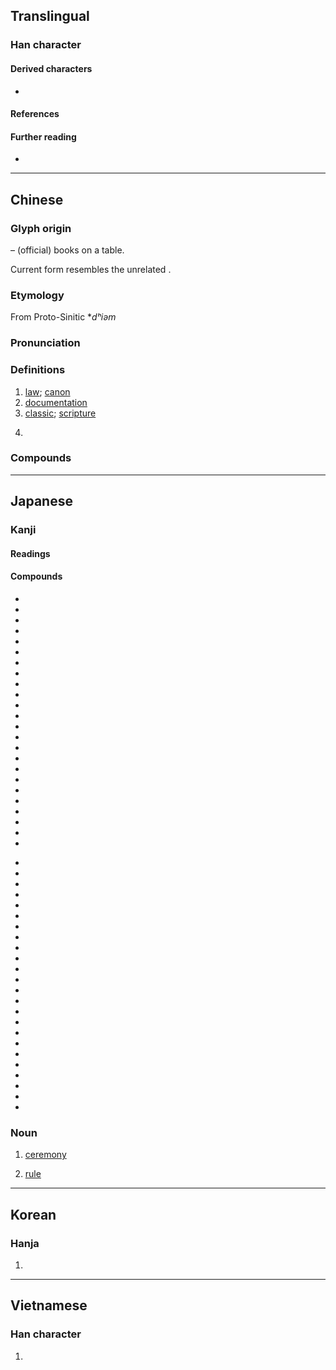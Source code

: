 {{also|曲}}
{{character info}}
{{commonscat}}
==Translingual==
{{stroke order|strokes=8}}
{{stroke order|strokes=8|type=jbw}}

===Han character===
{{Han char|rn=12|rad=八|as=06|sn=8|four=55801|canj=TBC}}

====Derived characters====
* {{l|mul|[[倎]], [[唺]], [[婰]], [[捵]], [[㙉]], [[䓦]], [[㥏]], [[淟]], [[猠]], [[碘]], [[敟]], [[晪]], [[椣]], [[琠]], [[腆]], [[䐌]], [[痶]], [[睓]], [[𥮏]], [[覥]] ([[觍]]), [[賟]], [[䠄]], [[𦥃]], [[錪]]}}

====References====
{{Han ref|kx=0128.020|dkj=01474|dj=0286.120|hdz=10247.010|uh=5178}}

====Further reading====
* {{R:wikidata|Q54882089|典}}

----

==Chinese==
{{zh-forms|alt=𠔓}}

===Glyph origin===
{{Han etym}}
{{Han compound|冊|t1=books|丌|t2=table|ls=ic}} – (official) books on a table.

Current form resembles the unrelated {{zh-l|*曲}}.
===Etymology===
From Proto-Sinitic *''dʰiəm''

===Pronunciation===
{{zh-pron
|m=diǎn
|m-s=dian3
|c=din2
|c-t=en2
|g=dien3
|h=pfs=tién;gd=diên3
|j=die2
|mb=dǐng
|md=diēng
|mn=tián
|mn-t=diang2/diêng2
|mn-t_note=diang2 - Shantou; diêng2 - Chaozhou
|w=2ti
|x=dienn3
|mc=y
|oc=y
|ma=
|cat=n
}}

===Definitions===
{{zh-hanzi}}

# [[law]]; [[canon]]
# [[documentation]]
# [[classic]]; [[scripture]]
# {{lb|zh|internet slang|sort=( )}} {{n-g|Literally "classic", used usually alone to complain that a person's words are so ridiculous that can be a classic of ridiculousness.}}

===Compounds===
{{zh-der|三典|三墳五典|不刊之典|世典|中典|五典|令典|佛典|借典|僻典|內典|六典|六房吏典|典借|典儀|典兵|典刑|典制|典型|典型人物|典型作風|典型足式|典墳|典奧|典學|典守|典常|典座|典押|典據|典故|典業|典沒|典獄|典獄長|典當|典禮|典策|典範|典範長存|典籍|典藏|典藏本|典要|典試|典謨|典謨訓誥|典貼|典賣|典質|典身|典身賣命|典鋪|典雅|典雅堂皇|典章|典章制度|典鬻|典鷫鷞裘|典麗矞皇|出典|出故典|卹典|古典|古典主義|古典小說|古典文學|古典舞蹈|古典芭蕾|古典音樂|國典|國語辭典|堯典|墜典|墳典|大乘經典|大典|大清會典|字典|寶典|封典|專科辭典|康熙字典|廢典|引經據典|恩典|慧典|慶典|憲典|應典|懋典|成典|戤典|排房吏典|操典|攢典|故典|數典忘祖|明正典刑|會典|有典有則|權典|永樂大典|法典|活字典|清典|滅典|瑞典|瑞典王國|畢業典禮|百科辭典|盛典|破土典禮|祀典|祭典|經典|經典之作|經典稽疑|經典釋文|續通典|羅馬法典|聯綿字典|茂典|落成典禮|藥典|解典庫|解典鋪|言不諳典|訓典|詞典|詞典學|詞華典贍|贖典|辭典|辭典學|辭典派|通典|釋典|重典|閉幕典禮|隆恩曠典|雅典 |雅典主義|雅典娜|電子字典|電腦詞典|電腦辭典|首映典禮|馬奴法典|高文典冊|外典}}

----

==Japanese==

===Kanji===
{{ja-kanji|grade=4|rs=八06}}

====Readings====
{{ja-readings
|goon=てん, でん
|kanon=てん, でん
|nanori=すけ, つね, みち, の, のり, ふみ
}}

====Compounds====
{{der-top|Compounds}}
* {{ja-l|栄典}}
* {{ja-l|恩典}}
* {{ja-l|外典}}
* {{ja-l|楽典}}
* {{ja-l|旧典}}
* {{ja-l|経典}}
* {{ja-l|教典}}
* {{ja-l|儀典}}
* {{ja-l|刑典}}
* {{ja-l|権利章典}}
* {{ja-l|原典}}
* {{ja-l|皇典}}
* {{ja-l|国典}}
* {{ja-l|古典}}
* {{ja-l|祭典}}
* {{ja-l|式典}}
* {{ja-l|釈典}}
* {{ja-l|祝典}}
* {{ja-l|出典}}
* {{ja-l|字典}}
* {{ja-l|事典}}
* {{ja-l|瑞典}}
* {{ja-l|盛典}}
* {{ja-l|成典}}
{{der-mid}}
* {{ja-l|聖典}}
* {{ja-l|操典}}
* {{ja-l|大典}}
* {{ja-l|特典}}
* {{ja-l|内典}}
* {{ja-l|仏典}}
* {{ja-l|文典}}
* {{ja-l|法典}}
* {{ja-l|宝典}}
* {{ja-l|羅典}}
* {{ja-l|礼典}}
* {{ja-l|辞典}}
* {{ja-l|香典}}
* {{ja-l|典雅}}
* {{ja-l|典拠}}
* {{ja-l|典型}}
* {{ja-l|典故}}
* {{ja-l|典獄}}
* {{ja-l|典侍}}
* {{ja-l|典範}}
* {{ja-l|典物}}
* {{ja-l|典薬}}
* {{ja-l|典礼}}
* {{ja-l|典麗}}
{{der-bottom}}

===Noun===
{{ja-noun|てん}}

# [[ceremony]]
#: {{ja-usex|[[華%燭]] の '''典'''|か%しょく の '''てん'''|wedding '''ceremony'''}}
# [[rule]]

----

==Korean==

===Hanja===
{{ko-hanja|법|전}}

# {{hanja form of|전|[[rule]]; [[law]]}}

----

==Vietnamese==

===Han character===
{{vi-readings|reading=[[điển]], [[đến]], [[điếng]]|rs=八06}}

# {{rfdef|vi|sort=八06}}